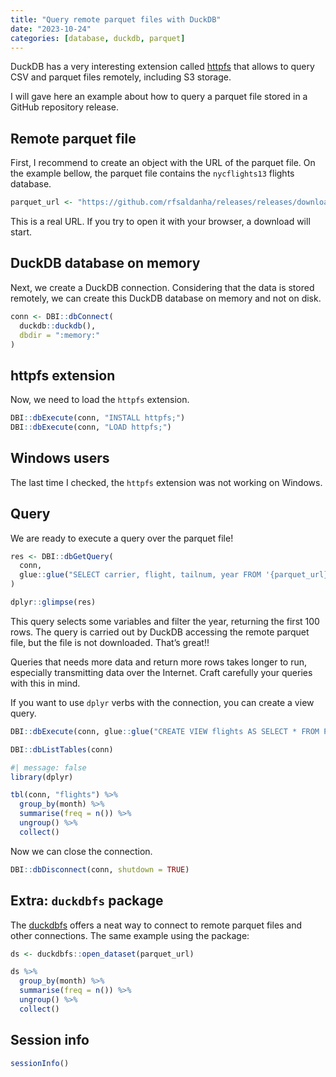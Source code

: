 ```yaml
---
title: "Query remote parquet files with DuckDB"
date: "2023-10-24"
categories: [database, duckdb, parquet]
---
```


DuckDB has a very interesting extension called [httpfs](https://duckdb.org/docs/extensions/httpfs.html) that allows to query CSV and parquet files remotely, including S3 storage.

I will gave here an example about how to query a parquet file stored in a GitHub repository release.

## Remote parquet file

First, I recommend to create an object with the URL of the parquet file. On the example bellow, the parquet file contains the `nycflights13` flights database.

```r
parquet_url <- "https://github.com/rfsaldanha/releases/releases/download/v1/flights.parquet"
```

This is a real URL. If you try to open it with your browser, a download will start.

## DuckDB database on memory

Next, we create a DuckDB connection. Considering that the data is stored remotely, we can create this DuckDB database on memory and not on disk.

```r
conn <- DBI::dbConnect(
  duckdb::duckdb(),
  dbdir = ":memory:"
)
```

## httpfs extension

Now, we need to load the `httpfs` extension.

```r
DBI::dbExecute(conn, "INSTALL httpfs;")
DBI::dbExecute(conn, "LOAD httpfs;")
```

::: callout-warning
## Windows users

The last time I checked, the `httpfs` extension was not working on Windows.
:::

## Query

We are ready to execute a query over the parquet file!

```r
res <- DBI::dbGetQuery(
  conn, 
  glue::glue("SELECT carrier, flight, tailnum, year FROM '{parquet_url}' WHERE year = 2013 LIMIT 100")
)

dplyr::glimpse(res)
```

This query selects some variables and filter the year, returning the first 100 rows. The query is carried out by DuckDB accessing the remote parquet file, but the file is not downloaded. That's great!!

::: callout-tip
Queries that needs more data and return more rows takes longer to run, especially transmitting data over the Internet. Craft carefully your queries with this in mind.
:::

If you want to use `dplyr` verbs with the connection, you can create a view query.

```r
DBI::dbExecute(conn, glue::glue("CREATE VIEW flights AS SELECT * FROM PARQUET_SCAN('{parquet_url}')"))
```

```r
DBI::dbListTables(conn)
```

```r
#| message: false
library(dplyr)

tbl(conn, "flights") %>%
  group_by(month) %>%
  summarise(freq = n()) %>%
  ungroup() %>%
  collect()
```

Now we can close the connection.

```r
DBI::dbDisconnect(conn, shutdown = TRUE)
```

## Extra: `duckdbfs` package

The [duckdbfs](https://cboettig.github.io/duckdbfs/) offers a neat way to connect to remote parquet files and other connections. The same example using the package:

```r
ds <- duckdbfs::open_dataset(parquet_url)
```

```r
ds %>%
  group_by(month) %>%
  summarise(freq = n()) %>%
  ungroup() %>%
  collect()
```

## Session info

```r
sessionInfo()
```

